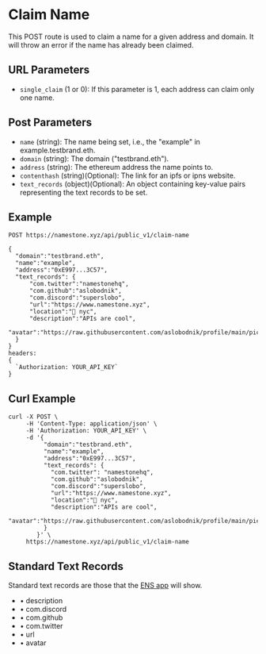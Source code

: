 # Claim Name

This POST route is used to claim a name for a given address and domain. It will throw an error if the name has already been claimed.

## URL Parameters

- `single_claim` (1 or 0): If this parameter is 1, each address can claim only one name.

## Post Parameters

- `name` (string): The name being set, i.e., the "example" in example.testbrand.eth.
- `domain` (string): The domain ("testbrand.eth").
- `address` (string): The ethereum address the name points to.
- `contenthash` (string)(Optional): The link for an ipfs or ipns website.
- `text_records` (object)(Optional): An object containing key-value pairs representing the text records to be set.

## Example

```
POST https://namestone.xyz/api/public_v1/claim-name

{
  "domain":"testbrand.eth",
  "name":"example",
  "address":"0xE997...3C57",
  "text_records": {
      "com.twitter":"namestonehq",
      "com.github":"aslobodnik",
      "com.discord":"superslobo",
      "url":"https://www.namestone.xyz",
      "location":"📍 nyc",
      "description":"APIs are cool",
      "avatar":"https://raw.githubusercontent.com/aslobodnik/profile/main/pic.jpeg"
  }
}
headers:
{
  `Authorization: YOUR_API_KEY`
}
```

## Curl Example

```
curl -X POST \
     -H 'Content-Type: application/json' \
     -H 'Authorization: YOUR_API_KEY' \
     -d '{
          "domain":"testbrand.eth",
          "name":"example",
          "address":"0xE997...3C57",
          "text_records": {
            "com.twitter": "namestonehq",
            "com.github":"aslobodnik",
            "com.discord":"superslobo",
            "url":"https://www.namestone.xyz",
            "location":"📍 nyc",
            "description":"APIs are cool",
            "avatar":"https://raw.githubusercontent.com/aslobodnik/profile/main/pic.jpeg"
          }
        }' \
     https://namestone.xyz/api/public_v1/claim-name
```

## Standard Text Records

Standard text records are those that the [ENS app](https://app.ens.domains/namestone.testbrand.eth) will show.

- • description
- • com.discord
- • com.github
- • com.twitter
- • url
- • avatar

